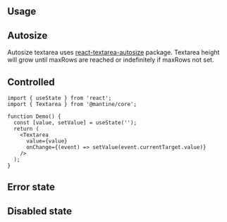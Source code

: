 

## Usage

<InputFeatures component="Textarea" element="textarea" />

<Demo data={TextareaDemos.configurator} />

## Autosize

Autosize textarea uses [react-textarea-autosize](https://www.npmjs.com/package/react-textarea-autosize) package.
Textarea height will grow until maxRows are reached or indefinitely if maxRows not set.

<Demo data={TextareaDemos.autosize} />

## Controlled

```tsx
import { useState } from 'react';
import { Textarea } from '@mantine/core';

function Demo() {
  const [value, setValue] = useState('');
  return (
    <Textarea
      value={value}
      onChange={(event) => setValue(event.currentTarget.value)}
    />
  );
}
```

## Error state

<Demo data={TextareaDemos.error} />

## Disabled state

<Demo data={TextareaDemos.disabled} />

<StylesApiSelectors component="Textarea" />

<Demo data={TextareaDemos.stylesApi} />

<GetElementRef component="Textarea" refType="textarea" />

<InputAccessibility component="Textarea" />
